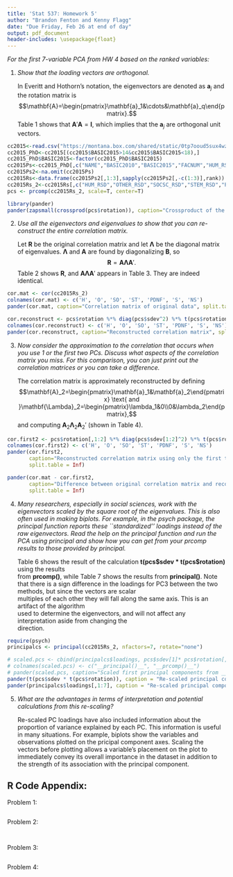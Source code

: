 ```yaml
---
title: 'Stat 537: Homework 5'
author: "Brandon Fenton and Kenny Flagg"
date: "Due Friday, Feb 26 at end of day"
output: pdf_document
header-includes: \usepackage{float}
---
```


_For the first 7-variable PCA from HW 4 based on the ranked variables:_


1. _Show that the loading vectors are orthogonal._   

    In Everitt and Hothorn's notation, the eigenvectors are denoted as $\mathbf{a}_j$ and the rotation       matrix is
    $$\mathbf{A}=\begin{pmatrix}\mathbf{a}_1&\cdots&\mathbf{a}_q\end{pmatrix}.$$
    Table 1 shows that $\mathbf{A}'\mathbf{A}=\mathbf{I}$, which implies that the $\mathbf{a}_j$ are 
    orthogonal unit vectors.

```r
cc2015<-read.csv("https://montana.box.com/shared/static/0tp7ooud5sux4wzpkrjgklpudrreu6jc.csv",header=T,na.strings="dnr")
cc2015_PhD<-cc2015[(cc2015$BASIC2015>14&cc2015$BASIC2015<18),]
cc2015_PhD$BASIC2015<-factor(cc2015_PhD$BASIC2015)
cc2015Ps<-cc2015_PhD[,c("NAME","BASIC2010","BASIC2015","FACNUM","HUM_RSD","OTHER_RSD","SOCSC_RSD","STEM_RSD","PDNFRSTAFF","S.ER.D","NONS.ER.D")]
cc2015Ps2<-na.omit(cc2015Ps)
cc2015Rs<-data.frame(cc2015Ps2[,1:3],sapply(cc2015Ps2[,-c(1:3)],rank))
cc2015Rs_2<-cc2015Rs[,c("HUM_RSD","OTHER_RSD","SOCSC_RSD","STEM_RSD","PDNFRSTAFF","S.ER.D","NONS.ER.D")]
pcs <- prcomp(cc2015Rs_2, scale=T, center=T)

library(pander)
pander(zapsmall(crossprod(pcs$rotation)), caption="Crossproduct of the rotation matrix")
```


2. _Use all the eigenvectors and eigenvalues to show that you can re-construct the entire correlation matrix._

    Let $\mathbf{R}$ be the original correlation matrix and let $\mathbf{\Lambda}$ be the diagonal matrix
    of eigenvalues. $\mathbf{\Lambda}$ and $\mathbf{A}$ are found by diagonalizing $\mathbf{B}$, so
    $$\mathbf{R}=\mathbf{A}\mathbf{\Lambda}\mathbf{A}'.$$
    Table 2 shows $\mathbf{R}$, and $\mathbf{A}\mathbf{\Lambda}\mathbf{A}'$ appears in Table 3. They are
    indeed identical.

```r
cor.mat <- cor(cc2015Rs_2)
colnames(cor.mat) <- c('H', 'O', 'SO', 'ST', 'PDNF', 'S', 'NS')
pander(cor.mat, caption="Correlation matrix of original data", split.table = Inf)
```

\pagebreak
```r
cor.reconstruct <- pcs$rotation %*% diag(pcs$sdev^2) %*% t(pcs$rotation)
colnames(cor.reconstruct) <- c('H', 'O', 'SO', 'ST', 'PDNF', 'S', 'NS')
pander(cor.reconstruct, caption="Reconstructed correlation matrix", split.table = Inf)
```


3. _Now consider the approximation to the correlation that occurs when you use 1 or the first two PCs. Discuss what aspects of the correlation matrix you miss. For this comparison, you can just print out the correlation matrices or you can take a difference._      

    The correlation matrix is approximately reconstructed by defining
    $$\mathbf{A}_2=\begin{pmatrix}\mathbf{a}_1&\mathbf{a}_2\end{pmatrix}
    \text{ and }\mathbf{\Lambda}_2=\begin{pmatrix}\lambda_1&0\\0&\lambda_2\end{pmatrix},$$ and computing     $\mathbf{A}_2\mathbf{\Lambda}_2\mathbf{A}_2'$ (shown in Table 4).

```r
cor.first2 <- pcs$rotation[,1:2] %*% diag(pcs$sdev[1:2]^2) %*% t(pcs$rotation[,1:2])
colnames(cor.first2) <- c('H', 'O', 'SO', 'ST', 'PDNF', 'S', 'NS')
pander(cor.first2,
       caption="Reconstructed correlation matrix using only the first two PCS",
       split.table = Inf)

pander(cor.mat - cor.first2,
       caption="Difference between original correlation matrix and reconstruction from two PCS",
       split.table = Inf)
```


4. _Many researchers, especially in social sciences, work with the eigenvectors scaled by the square root of the eigenvalues. This is also often used in making biplots. For example, in the psych package, the principal function reports these ``standardized'' loadings instead of the raw eigenvectors. Read the help on the principal function and run the PCA using principal and show how you can get from your prcomp results to those provided by principal._

    Table 6 shows the result of the calculation __t(pcs\$sdev * t(pcs\$rotation)__  using the results   
    from __prcomp()__, while Table 7 shows the results from __principal()__.  Note that there is a sign 
    difference in the loadings for PC3 between the two methods, but since the vectors are scalar        
    multiples of each other they will fall along the same axis.  This is an artifact of the algorithm   
    used to determine the eigenvectors, and will not affect any interpretation aside from changing the  
    direction.

```r
require(psych)
principalcs <- principal(cc2015Rs_2, nfactors=7, rotate="none")

# scaled.pcs <- cbind(principalcs$loadings, pcs$sdev[1]* pcs$rotation[,1])
# colnames(scaled.pcs) <- c("__principal()__", "__prcomp()__")
# pander(scaled.pcs, caption="Scaled first principal components from __principal()__ and __prcomp__")
pander(t(pcs$sdev * t(pcs$rotation)), caption = "Re-scaled principal components from __prcomp()__")
pander(principalcs$loadings[,1:7], caption = "Re-scaled principal components from __principal()__")
```




5. _What are the advantages in terms of interpretation and potential calculations from this re-scaling?_

    Re-scaled PC loadings have also included information about the proportion of variance explained by       each PC.  This information is useful in many situations.  For example, biplots show the variables and     observations plotted on the pricipal component axes.  Scaling the vectors before plotting allows a       variable's placement on the plot to immediately convey its overall importance in the dataset in          addition to the strength of its association with the principal component.


\pagebreak

## R Code Appendix:
Problem 1:
```r
```

Problem 2:
```r
```
```r
```

Problem 3:
```r
```

Problem 4:
```r
```


<!--- ### About This Markdown File

  * File creation date: `r Sys.Date()`
  * `r R.version.string`
  * R version (short form): `r getRversion()`
  * Additional session information
  
```r
sessionInfo()  # could use devtools::session_info() if you prefer that
```
-->
